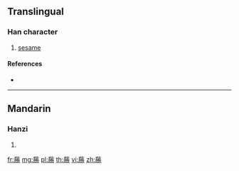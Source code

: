 {{character info/new}}
==Translingual==

===Han character===
{{Han char|rn=140|rad=艸|as=12|sn=18|four=|canj=TBFS}}

# [[sesame]]

====References====
* {{Han ref|kx=1056.310|dkj=31904|dj=1519.260|hdz=53294.030|uh=8542|ud=34114}}

----

==Mandarin==

===Hanzi===
{{cmn-hanzi|pin=[[bō]] ([[bo1]]), [[bó]] ([[bo2]]), [[fān]] ([[fan1]]), [[pí]] ([[pi2]]), [[shèng]] ([[sheng4]])|wg=po<sup>1</sup>, po<sup>2</sup>, fan<sup>1</sup>, p'i<sup>2</sup>, sheng<sup>4</sup>}}

# {{defn|lang=cmn|sort=艸12}}

[[fr:蕂]]
[[mg:蕂]]
[[pl:蕂]]
[[th:蕂]]
[[vi:蕂]]
[[zh:蕂]]